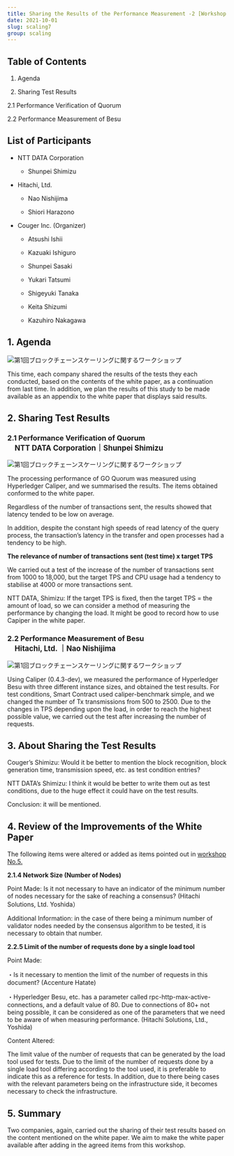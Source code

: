 ```yaml
---
title: Sharing the Results of the Performance Measurement -2 [Workshop No. 7]
date: 2021-10-01
slug: scaling7
group: scaling
---
```


## Table of Contents

1. Agenda

2. Sharing Test Results

  2.1 Performance Verification of Quorum

  2.2 Performance Measurement of Besu


## List of Participants

- NTT DATA Corporation

  - Shunpei Shimizu

- Hitachi, Ltd.

  - Nao Nishijima

  - Shiori Harazono 

- Couger Inc. (Organizer)

  - Atsushi Ishii 

  - Kazuaki Ishiguro

  - Shunpei Sasaki

  - Yukari Tatsumi

  - Shigeyuki Tanaka

  - Keita Shizumi

  - Kazuhiro Nakagawa

## 1. Agenda

![第1回ブロックチェーンスケーリングに関するワークショップ](./images/img1.jpg)

This time, each company shared the results of the tests they each conducted, based on the contents of the white paper, as a continuation from last time. In addition, we plan the results of this study to be made available as an appendix to the white paper that displays said results. 

## 2. Sharing Test Results

### 2.1 Performance Verification of Quorum

<p style="margin-top: -1em;font-weight: bold;font-size: 1.2em;margin-left: 1em;">
  NTT DATA Corporation｜Shunpei Shimizu
</p>

![第1回ブロックチェーンスケーリングに関するワークショップ](./images/img2.jpg)

The processing performance of GO Quorum was measured using Hyperledger Caliper, and we summarised the results. The items obtained conformed to the white paper. 

Regardless of the number of transactions sent, the results showed that latency tended to be low on average. 

In addition, despite the constant high speeds of read latency of the query process, the transaction’s latency in the transfer and open processes had a tendency to be high.

**The relevance of number of transactions sent (test time) x target TPS**

We carried out a test of the increase of the number of transactions sent from 1000 to 18,000, but the target TPS and CPU usage had a tendency to stabilise at 4000 or more transactions sent.

NTT DATA, Shimizu: If the target TPS is fixed, then the target TPS = the amount of load, so we can consider a method of measuring the performance by changing the load. It might be good to record how to use Capiper in the white paper. 

### 2.2 Performance Measurement of Besu

<p style="margin-top: -1em;font-weight: bold;font-size: 1.2em;margin-left: 1em;">
  Hitachi, Ltd. ｜Nao Nishijima
</p>

![第1回ブロックチェーンスケーリングに関するワークショップ](./images/img3.jpg)

Using Caliper (0.4.3-dev), we measured the performance of Hyperledger Besu with three different instance sizes, and obtained the test results. For test conditions, Smart Contract used caliper-benchmark simple, and we changed the number of Tx transmissions from 500 to 2500. Due to the changes in TPS depending upon the load, in order to reach the highest possible value, we carried out the test after increasing the number of requests.

## 3. About Sharing the Test Results

Couger’s Shimizu: Would it be better to mention the block recognition, block generation time, transmission speed, etc. as test condition entries? 

NTT DATA’s Shimizu:  I think it would be better to write them out as test conditions, due to the huge effect it could have on the test results.

Conclusion: it will be mentioned.

## 4. Review of the Improvements of the White Paper

The following items were altered or added as items pointed out in <a href="https://ethereum-terakoya.org/en/scaling/scaling5" target="_blank"> workshop No.5. </a>

**2.1.4 Network Size (Number of Nodes)**

Point Made: Is it not necessary to have an indicator of the minimum number of nodes necessary for the sake of reaching a consensus? (Hitachi Solutions, Ltd. Yoshida）

Additional Information: in the case of there being a minimum number of validator nodes needed by the consensus algorithm to be tested, it is necessary to obtain that number. 

**2.2.5 Limit of the number of requests done by a single load tool**

Point Made:

・Is it necessary to mention the limit of the number of requests in this document? (Accenture Hatate)

・Hyperledger Besu, etc. has a parameter called rpc-http-max-active-connections, and a default value of 80. Due to connections of 80+ not being possible, it can be considered as one of the parameters that we need to be aware of when measuring performance. (Hitachi Solutions, Ltd., Yoshida)

Content Altered:

The limit value of the number of requests that can be generated by the load tool used for tests. Due to the limit of the number of requests done by a single load tool differing according to the tool used, it is preferable to indicate this as a reference for tests. In addition, due to there being cases with the relevant parameters being on the infrastructure side, it becomes necessary to check the infrastructure.

## 5. Summary

Two companies, again, carried out the sharing of their test results based on the content mentioned on the white paper. We aim to make the white paper available after adding in the agreed items from this workshop.
